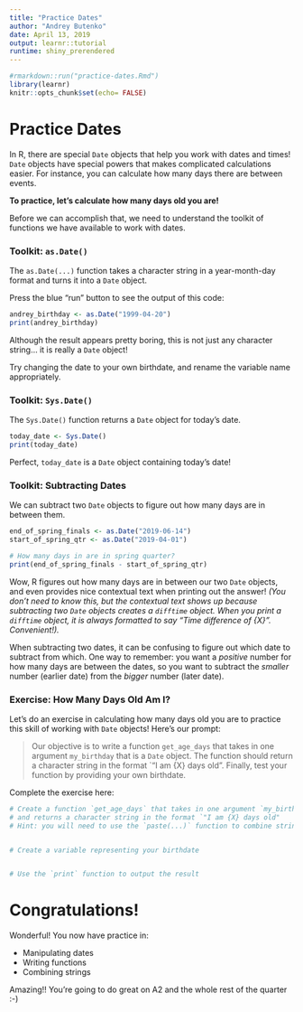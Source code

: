 ```yaml
---
title: "Practice Dates"
author: "Andrey Butenko"
date: April 13, 2019
output: learnr::tutorial
runtime: shiny_prerendered
---
```


```r
#rmarkdown::run("practice-dates.Rmd")
library(learnr)
knitr::opts_chunk$set(echo= FALSE)
```

# Practice Dates

In R, there are special `Date` objects that help you work with dates and times! `Date` objects have special powers that makes complicated calculations easier. For instance, you can calculate how many days there are between events.

**To practice, let's calculate how many days old you are!**

Before we can accomplish that, we need to understand the toolkit of functions we have available to work with dates.

### Toolkit: `as.Date()`

The `as.Date(...)` function takes a character string in a year-month-day format and turns it into a `Date` object.

Press the blue "run" button to see the output of this code:

```r
andrey_birthday <- as.Date("1999-04-20")
print(andrey_birthday)
```

Although the result appears pretty boring, this is not just any character string... it is really a `Date` object!

Try changing the date to your own birthdate, and rename the variable name appropriately.

### Toolkit: `Sys.Date()`

The `Sys.Date()` function returns a `Date` object for today's date.

```r
today_date <- Sys.Date()
print(today_date)
```

Perfect, `today_date` is a `Date` object containing today's date!

### Toolkit: Subtracting Dates

We can subtract two `Date` objects to figure out how many days are in between them.

```r
end_of_spring_finals <- as.Date("2019-06-14")
start_of_spring_qtr <- as.Date("2019-04-01")

# How many days in are in spring quarter?
print(end_of_spring_finals - start_of_spring_qtr)
```

Wow, R figures out how many days are in between our two `Date` objects, and even provides nice contextual text when printing out the answer! _(You don't need to know this, but the contextual text shows up because subtracting two `Date` objects creates a `difftime` object. When you print a `difftime` object, it is always formatted to say "Time difference of {X}". Convenient!)._

When subtracting two dates, it can be confusing to figure out which date to subtract from which. One way to remember: you want a _positive_ number for how many days are between the dates, so you want to subtract the _smaller_ number (earlier date) from the _bigger_ number (later date).

### Exercise: How Many Days Old Am I?

Let's do an exercise in calculating how many days old you are to practice this skill of working with `Date` objects! Here's our prompt:

> Our objective is to write a function `get_age_days` that takes in one argument `my_birthday` that is a `Date` object. The function should return a character string in the format `"I am {X} days old". Finally, test your function by providing your own birthdate.

Complete the exercise here:

```r
# Create a function `get_age_days` that takes in one argument `my_birthday`
# and returns a character string in the format `"I am {X} days old"
# Hint: you will need to use the `paste(...)` function to combine strings.


# Create a variable representing your birthdate


# Use the `print` function to output the result

```

# Congratulations!

Wonderful! You now have practice in:

- Manipulating dates
- Writing functions
- Combining strings

Amazing!! You're going to do great on A2 and the whole rest of the quarter :-)

